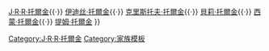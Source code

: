 <noinclude>{{noteTA
|1=zh-cn:亚瑟·托尔金; zh-tw:亚瑟·托爾金; zh-hk:阿瑟·托爾金;
|2=zh-cn:克里斯托弗·托尔金; zh-tw:克裏斯多福·托爾金; zh-hk:克里斯托夫·托爾金;
|3=zh-cn:蒂姆·托尔金; zh-tw:提姆·托爾金; zh-hk:提姆·托爾金;
}}</noinclude>
{{Navbox
|name = 托爾金家族
|title = [[托爾金家族]]
|list1 = [[亚瑟·托爾金]]{{·}} [[J·R·R·托爾金]]{{·}} [[伊迪丝·托爾金]]{{·}} [[克里斯托夫·托爾金]]{{·}} [[貝莉·托爾金]]{{·}} [[賽門·托爾金|西蒙·托爾金]]{{·}} [[提姆·托爾金]]
}}<noinclude>

[[Category:J·R·R·托爾金]]
[[Category:家族模板]]
</noinclude>